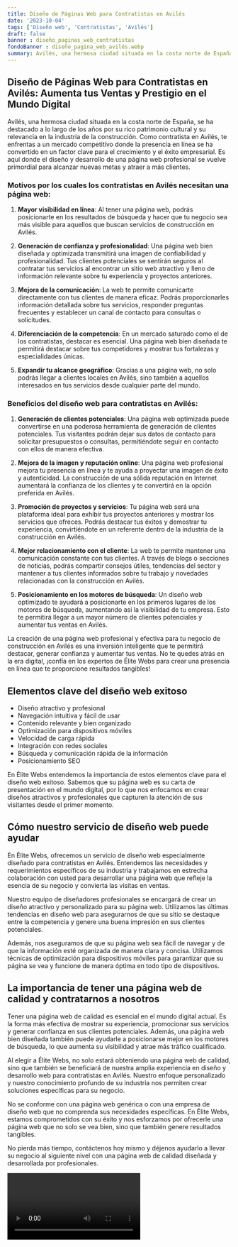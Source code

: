 ```yaml
---
title: Diseño de Páginas Web para Contratistas en Avilés
date: '2023-10-04'
tags: ['Diseño web', 'Contratistas', 'Avilés']
draft: false
banner : diseño_paginas_web_contratistas
fondoBanner : diseño_pagina_web_avilés.webp
summary: Avilés, una hermosa ciudad situada en la costa norte de España, se ha destacado a lo largo de los años por su rico patrimonio cultural y su relevancia en la industria de la construcción. Como contratista en Avilés, te enfrentas a un mercado competitivo donde la presencia en línea se ha convertido en un factor clave para el crecimiento y el éxito empresarial. Es aquí donde el diseño y desarrollo de una página web profesional se vuelve primordial para alcanzar nuevas metas y atraer a más clientes.
---
```


## Diseño de Páginas Web para Contratistas en Avilés: Aumenta tus Ventas y Prestigio en el Mundo Digital

Avilés, una hermosa ciudad situada en la costa norte de España, se ha destacado a lo largo de los años por su rico patrimonio cultural y su relevancia en la industria de la construcción. Como contratista en Avilés, te enfrentas a un mercado competitivo donde la presencia en línea se ha convertido en un factor clave para el crecimiento y el éxito empresarial. Es aquí donde el diseño y desarrollo de una página web profesional se vuelve primordial para alcanzar nuevas metas y atraer a más clientes.

### Motivos por los cuales los contratistas en Avilés necesitan una página web:

1. **Mayor visibilidad en línea**: Al tener una página web, podrás posicionarte en los resultados de búsqueda y hacer que tu negocio sea más visible para aquellos que buscan servicios de construcción en Avilés.

2. **Generación de confianza y profesionalidad**: Una página web bien diseñada y optimizada transmitirá una imagen de confiabilidad y profesionalidad. Tus clientes potenciales se sentirán seguros al contratar tus servicios al encontrar un sitio web atractivo y lleno de información relevante sobre tu experiencia y proyectos anteriores.

3. **Mejora de la comunicación**: La web te permite comunicarte directamente con tus clientes de manera eficaz. Podrás proporcionarles información detallada sobre tus servicios, responder preguntas frecuentes y establecer un canal de contacto para consultas o solicitudes.

4. **Diferenciación de la competencia**: En un mercado saturado como el de los contratistas, destacar es esencial. Una página web bien diseñada te permitirá destacar sobre tus competidores y mostrar tus fortalezas y especialidades únicas.

5. **Expandir tu alcance geográfico**: Gracias a una página web, no solo podrás llegar a clientes locales en Avilés, sino también a aquellos interesados en tus servicios desde cualquier parte del mundo.

### Beneficios del diseño web para contratistas en Avilés:

1. **Generación de clientes potenciales**: Una página web optimizada puede convertirse en una poderosa herramienta de generación de clientes potenciales. Tus visitantes podrán dejar sus datos de contacto para solicitar presupuestos o consultas, permitiéndote seguir en contacto con ellos de manera efectiva.

2. **Mejora de la imagen y reputación online**: Una página web profesional mejora tu presencia en línea y te ayuda a proyectar una imagen de éxito y autenticidad. La construcción de una sólida reputación en Internet aumentará la confianza de los clientes y te convertirá en la opción preferida en Avilés.

3. **Promoción de proyectos y servicios**: Tu página web será una plataforma ideal para exhibir tus proyectos anteriores y mostrar los servicios que ofreces. Podrás destacar tus éxitos y demostrar tu experiencia, convirtiéndote en un referente dentro de la industria de la construcción en Avilés.

4. **Mejor relacionamiento con el cliente**: La web te permite mantener una comunicación constante con tus clientes. A través de blogs o secciones de noticias, podrás compartir consejos útiles, tendencias del sector y mantener a tus clientes informados sobre tu trabajo y novedades relacionadas con la construcción en Avilés.

5. **Posicionamiento en los motores de búsqueda**: Un diseño web optimizado te ayudará a posicionarte en los primeros lugares de los motores de búsqueda, aumentando así la visibilidad de tu empresa. Esto te permitirá llegar a un mayor número de clientes potenciales y aumentar tus ventas en Avilés.

La creación de una página web profesional y efectiva para tu negocio de construcción en Avilés es una inversión inteligente que te permitirá destacar, generar confianza y aumentar tus ventas. No te quedes atrás en la era digital, ¡confía en los expertos de Élite Webs para crear una presencia en línea que te proporcione resultados tangibles!

<GifSeo />

<Cta />

## Elementos clave del diseño web exitoso

- Diseño atractivo y profesional
- Navegación intuitiva y fácil de usar
- Contenido relevante y bien organizado
- Optimización para dispositivos móviles
- Velocidad de carga rápida
- Integración con redes sociales
- Búsqueda y comunicación rápida de la información
- Posicionamiento SEO

En Élite Webs entendemos la importancia de estos elementos clave para el diseño web exitoso. Sabemos que su página web es su carta de presentación en el mundo digital, por lo que nos enfocamos en crear diseños atractivos y profesionales que capturen la atención de sus visitantes desde el primer momento.

## Cómo nuestro servicio de diseño web puede ayudar

En Élite Webs, ofrecemos un servicio de diseño web especialmente diseñado para contratistas en Avilés. Entendemos las necesidades y requerimientos específicos de su industria y trabajamos en estrecha colaboración con usted para desarrollar una página web que refleje la esencia de su negocio y convierta las visitas en ventas.

Nuestro equipo de diseñadores profesionales se encargará de crear un diseño atractivo y personalizado para su página web. Utilizamos las últimas tendencias en diseño web para asegurarnos de que su sitio se destaque entre la competencia y genere una buena impresión en sus clientes potenciales.

Además, nos aseguramos de que su página web sea fácil de navegar y de que la información esté organizada de manera clara y concisa. Utilizamos técnicas de optimización para dispositivos móviles para garantizar que su página se vea y funcione de manera óptima en todo tipo de dispositivos.

## La importancia de tener una página web de calidad y contratarnos a nosotros

Tener una página web de calidad es esencial en el mundo digital actual. Es la forma más efectiva de mostrar su experiencia, promocionar sus servicios y generar confianza en sus clientes potenciales. Además, una página web bien diseñada también puede ayudarle a posicionarse mejor en los motores de búsqueda, lo que aumenta su visibilidad y atrae más tráfico cualificado.

Al elegir a Élite Webs, no solo estará obteniendo una página web de calidad, sino que también se beneficiará de nuestra amplia experiencia en diseño y desarrollo web para contratistas en Avilés. Nuestro enfoque personalizado y nuestro conocimiento profundo de su industria nos permiten crear soluciones específicas para su negocio.

No se conforme con una página web genérica o con una empresa de diseño web que no comprenda sus necesidades específicas. En Élite Webs, estamos comprometidos con su éxito y nos esforzamos por ofrecerle una página web que no solo se vea bien, sino que también genere resultados tangibles.

No pierda más tiempo, contáctenos hoy mismo y déjenos ayudarlo a llevar su negocio al siguiente nivel con una página web de calidad diseñada y desarrollada por profesionales.

<Video />

<CtaBot job='Contratistas' city='Avilés'/>

<Gmaps query='Avilés+españa+maps' />